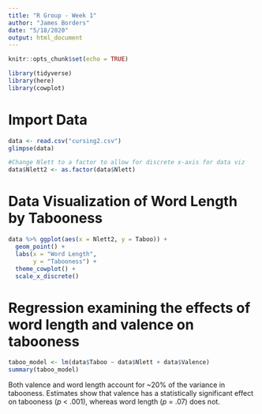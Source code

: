 ```yaml
---
title: "R Group - Week 1"
author: "James Borders"
date: "5/18/2020"
output: html_document
---
```


```r
knitr::opts_chunk$set(echo = TRUE)
```

```r
library(tidyverse)
library(here)
library(cowplot)
```

# Import Data
```r
data <- read.csv("cursing2.csv")
glimpse(data)
```

```r
#Change Nlett to a factor to allow for discrete x-axis for data viz
data$Nlett2 <- as.factor(data$Nlett)
```

# Data Visualization of Word Length by Tabooness
```r
data %>% ggplot(aes(x = Nlett2, y = Taboo)) +
  geom_point() +
  labs(x = "Word Length",
       y = "Tabooness") +
  theme_cowplot() +
  scale_x_discrete()
```

# Regression examining the effects of word length and valence on tabooness
```r
taboo_model <- lm(data$Taboo ~ data$Nlett + data$Valence)
summary(taboo_model)
```

Both valence and word length account for ~20% of the variance in tabooness. Estimates show that valence has a statistically significant effect on tabooness (*p* < .001), whereas word length (*p* = .07) does not.

